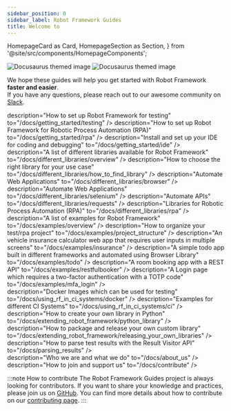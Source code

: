 ---
sidebar_position: 0
sidebar_label: Robot Framework Guides
title: Welcome to
---
  HomepageCard as Card,
  HomepageSection as Section,
} from '@site/src/components/HomepageComponents';

![Docusaurus themed image](/img/rf_guides_light.svg#gh-light-mode-only)
![Docusaurus themed image](/img/rf_guides_dark.svg#gh-dark-mode-only)

We hope these guides will help you get started with Robot Framework **faster and easier**.  
If you have any questions, please reach out to our awesome community on [Slack](https://robotframework.slack.com/).

 <Section title="Getting Started" description="Set up your machine to use Robot Framework">
            <Card
              title="Test Automation"
              icon=<BugIcon/>
              description="How to set up Robot Framework for testing"
              to="/docs/getting_started/testing"
            />
            <Card
              title="RPA"
              icon=<BotIcon/>
              description="How to set up Robot Framework for Robotic Process Automation (RPA)"
              to="/docs/getting_started/rpa"
            />
            <Card
              title="IDE"
              icon=<Code2Icon/>
              description="Install and set up your IDE for coding and debugging"
              to="/docs/getting_started/ide"
            />
          </Section>

 <Section title="Libraries" description="Steering and Automating different technologies">
              <Card
              title="Library Overview"
              icon=<ListIcon/>
              description="A list of different libraries available for Robot Framework"
              to="/docs/different_libraries/overview"
            />
             <Card
              title="Which Library?"
              icon=<HelpCircleIcon/>
              description="How to choose the right library for your use case"
              to="/docs/different_libraries/how_to_find_library"
            />
            <Card
              title="Browser Library"
              icon=<MonitorIcon/>
              description="Automate Web Applications"
              to="/docs/different_libraries/browser"
            />
            <Card
              title="Selenium Library"
              icon=<MonitorIcon/>
              description="Automate Web Applications"
              to="/docs/different_libraries/selenium"
            />
            <Card
              title="Requests Library"
              icon=<ArrowUpDownIcon/>
              description="Automate APIs"
              to="/docs/different_libraries/requests"
            />
            <Card
              title="RPA"
              icon=<BotIcon/>
              description="Libraries for Robotic Process Automation (RPA)"
              to="/docs/different_libraries/rpa"
            />
          </Section>

 <Section title="Examples" description="Examples which show how to use Robot Framework and its Libraries">
            <Card
              title="Examples Overview"
              icon=<ListIcon/>
              description="A list of examples for Robot Framework"
              to="/docs/examples/overview"
            />
            <Card
              title="Project Structure"
              icon=<FolderTreeIcon/>
              description="How to organize your test/rpa project"
              to="/docs/examples/project_structure"
            />
            <Card
              title="Vehicle Insurance Application"
              icon=<CarIcon/>
              description="An vehicle insurance calculator web app that requires user inputs in multiple screens"
              to="/docs/examples/insurance"
            />
            <Card
              title="ToDo App"
              icon=<ListChecksIcon/>
              description="A simple todo app built in different frameworks and automated using Browser Library"
              to="/docs/examples/todo"
            />
            <Card
              title="Restful Booker"
              icon=<BedIcon/>
              description="A room booking app with a REST API"
              to="/docs/examples/restfulbooker"
            />
            <Card
              title="MFA Login"
              icon=<LoginIcon/>
              description="A Login page which requires a two-factor authentication with a TOTP code"
              to="/docs/examples/mfa_login"
            />
          </Section>

<Section title="Docker and CI" description="How to run Robot Framework in Containers and in CI Systems">
            <Card
              title="Docker Images"
              icon=<PackageIcon/>
              description="Docker Images which can be used for testing"
              to="/docs/using_rf_in_ci_systems/docker"
            />
            <Card
              title="CI Systems"
              icon=<ToyBrickIcon/>
              description="Examples for different CI Systems"
              to="/docs/using_rf_in_ci_systems/ci"
            />
          </Section>
  
  <Section title="Custom Libraries and APIs" description="How to extend Robot Framwork and unleash its full potential via the API">
            <Card
              title="Python Library"
              icon=<FileCodeIcon/>
              description="How to create your own library in Python"
              to="/docs/extending_robot_framework/python_library"
            />
            <Card
              title="Package and Release a Library"
              icon=<RocketIcon/>
              description="How to package and release your own custom library"
              to="/docs/extending_robot_framework/releasing_your_own_libraries"
            />
            <Card
              title="Parse Test Results"
              icon=<MicroscopeIcon/>
              description="How to parse test results with the Result Visitor API"
              to="/docs/parsing_results"
            />
          </Section>
 
 <Section title="About Robot Framework Guides" description="Something about us and how to support the project">
            <Card
              title="About Us"
              icon=<UsersIcon/>
              description="Who we are and what we do"
              to="/docs/about_us"
            />
            <Card
              title="Contribute"
              icon=<HeartHandshakeIcon/>
              description="How to join and support us"
              to="/docs/contribute"
            />
          </Section>



:::note How to contribute
The Robot Framework Guides project is always looking for contributors.
If you want to share your knowledge and practices, please join us on [GitHub](https://github.com/MarketSquare/robotframeworkguides).
You can find more details about how to contribute on our [contributing page](contribute.md).
:::


